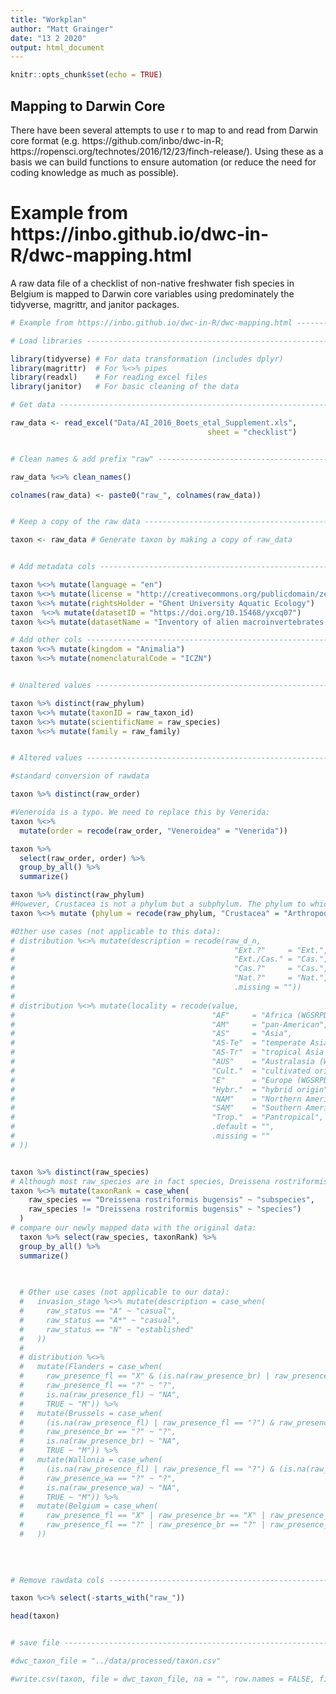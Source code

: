 ```yaml
---
title: "Workplan"
author: "Matt Grainger"
date: "13 2 2020"
output: html_document
---
```


```r
knitr::opts_chunk$set(echo = TRUE)
```

## Mapping to Darwin Core

There have been several attempts to use r to map to and read from Darwin core format (e.g. https://github.com/inbo/dwc-in-R; https://ropensci.org/technotes/2016/12/23/finch-release/). Using these as a basis we can build functions to ensure automation (or reduce the need for coding knowledge as much as possible). 


# Example from https://inbo.github.io/dwc-in-R/dwc-mapping.html 

A raw data file of a checklist of non-native freshwater fish species in Belgium is mapped to Darwin core variables using predominately the tidyverse, magrittr, and janitor packages.  

```r
# Example from https://inbo.github.io/dwc-in-R/dwc-mapping.html -----------

# Load libraries ----------------------------------------------------------

library(tidyverse) # For data transformation (includes dplyr)
library(magrittr)  # For %<>% pipes
library(readxl)    # For reading excel files
library(janitor)   # For basic cleaning of the data

# Get data ----------------------------------------------------------------

raw_data <- read_excel("Data/AI_2016_Boets_etal_Supplement.xls", 
                                            sheet = "checklist")


# Clean names & add prefix "raw" ------------------------------------------

raw_data %<>% clean_names()    

colnames(raw_data) <- paste0("raw_", colnames(raw_data))


# Keep a copy of the raw data ---------------------------------------------

taxon <- raw_data # Generate taxon by making a copy of raw_data


# Add metadata cols -------------------------------------------------------

taxon %<>% mutate(language = "en")
taxon %<>% mutate(license = "http://creativecommons.org/publicdomain/zero/1.0/")
taxon %<>% mutate(rightsHolder = "Ghent University Aquatic Ecology")
taxon  %<>% mutate(datasetID = "https://doi.org/10.15468/yxcq07")
taxon %<>% mutate(datasetName = "Inventory of alien macroinvertebrates in Flanders, Belgium")

# Add other cols ----------------------------------------------------------
taxon %<>% mutate(kingdom = "Animalia")
taxon %<>% mutate(nomenclaturalCode = "ICZN")


# Unaltered values --------------------------------------------------------

taxon %>% distinct(raw_phylum)
taxon %<>% mutate(taxonID = raw_taxon_id)
taxon %<>% mutate(scientificName = raw_species)
taxon %<>% mutate(family = raw_family)


# Altered values ----------------------------------------------------------

#standard conversion of rawdata

taxon %>% distinct(raw_order)

#Veneroida is a typo. We need to replace this by Venerida:
taxon %<>% 
  mutate(order = recode(raw_order, "Veneroidea" = "Venerida")) 

taxon %>%
  select(raw_order, order) %>%
  group_by_all() %>% 
  summarize()

taxon %>% distinct(raw_phylum)
#However, Crustacea is not a phylum but a subphylum. The phylum to which crustaceans belong is Arthropoda. We can correct this with recode():
taxon %<>% mutate (phylum = recode(raw_phylum, "Crustacea" = "Arthropoda"))

#Other use cases (not applicable to this data):
# distribution %<>% mutate(description = recode(raw_d_n,
#                                                 "Ext.?"     = "Ext.",
#                                                 "Ext./Cas." = "Cas.",
#                                                 "Cas.?"     = "Cas.",
#                                                 "Nat.?"     = "Nat.",
#                                                 .missing = ""))
# 
# distribution %<>% mutate(locality = recode(value,
#                                            "AF"     = "Africa (WGSRPD:2)",
#                                            "AM"     = "pan-American",
#                                            "AS"     = "Asia",
#                                            "AS-Te"  = "temperate Asia (WGSRPD:3)",
#                                            "AS-Tr"  = "tropical Asia (WGSRPD:4)",
#                                            "AUS"    = "Australasia (WGSRPD:5)",
#                                            "Cult."  = "cultivated origin",
#                                            "E"      = "Europe (WGSRPD:1)",
#                                            "Hybr."  = "hybrid origin",
#                                            "NAM"    = "Northern America (WGSRPD:7)",
#                                            "SAM"    = "Southern America (WGSRPD:8)",
#                                            "Trop."  = "Pantropical",
#                                            .default = "",
#                                            .missing = ""
# ))


taxon %>% distinct(raw_species)
# Although most raw_species are in fact species, Dreissena rostriformis bugensis is not a species but a subspecies. We need to make this distinction in the mapping process:
taxon %<>% mutate(taxonRank = case_when(
    raw_species == "Dreissena rostriformis bugensis" ~ "subspecies",
    raw_species != "Dreissena rostriformis bugensis" ~ "species")
  )
# compare our newly mapped data with the original data:
  taxon %>% select(raw_species, taxonRank) %>%
  group_by_all() %>% 
  summarize()

  
  
  # Other use cases (not applicable to our data):
  #   invasion_stage %<>% mutate(description = case_when(
  #     raw_status == "A" ~ "casual",
  #     raw_status == "A*" ~ "casual",
  #     raw_status == "N" ~ "established"
  #   ))
  # 
  # distribution %<>% 
  #   mutate(Flanders = case_when(
  #     raw_presence_fl == "X" & (is.na(raw_presence_br) | raw_presence_br == "?") & (is.na(raw_presence_wa) | raw_presence_wa == "?") ~ "S",
  #     raw_presence_fl == "?" ~ "?",
  #     is.na(raw_presence_fl) ~ "NA",
  #     TRUE ~ "M")) %>%
  #   mutate(Brussels = case_when(
  #     (is.na(raw_presence_fl) | raw_presence_fl == "?") & raw_presence_br == "X" & (is.na(raw_presence_wa) | raw_presence_wa == "?") ~ "S",
  #     raw_presence_br == "?" ~ "?",
  #     is.na(raw_presence_br) ~ "NA",
  #     TRUE ~ "M")) %>%
  #   mutate(Wallonia = case_when(
  #     (is.na(raw_presence_fl) | raw_presence_fl == "?") & (is.na(raw_presence_br) | raw_presence_br == "?") & raw_presence_wa == "X" ~ "S",
  #     raw_presence_wa == "?" ~ "?",
  #     is.na(raw_presence_wa) ~ "NA",
  #     TRUE ~ "M")) %>%
  #   mutate(Belgium = case_when(
  #     raw_presence_fl == "X" | raw_presence_br == "X" | raw_presence_wa == "X" ~ "S", # One is "X"
  #     raw_presence_fl == "?" | raw_presence_br == "?" | raw_presence_wa == "?" ~ "?" # One is "?"
  #   ))  
  
  
  

# Remove rawdata cols -----------------------------------------------------

taxon %<>% select(-starts_with("raw_"))  

head(taxon)  


# save file ---------------------------------------------------------------

#dwc_taxon_file = "../data/processed/taxon.csv"

#write.csv(taxon, file = dwc_taxon_file, na = "", row.names = FALSE, fileEncoding = "UTF-8")

```



<script src="https://hypothes.is/embed.js" async></script>
